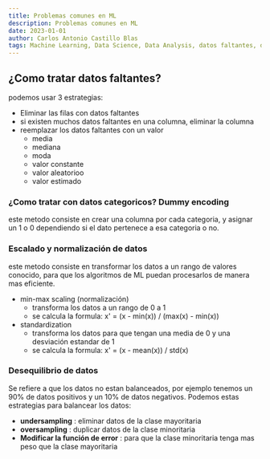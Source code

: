 ```yaml
---
title: Problemas comunes en ML
description: Problemas comunes en ML
date: 2023-01-01
author: Carlos Antonio Castillo Blas
tags: Machine Learning, Data Science, Data Analysis, datos faltantes, datos categoricos, dummy encoding, escalado, normalización, desequilibrio de datos
---
```


## ¿Como tratar datos faltantes?

podemos usar 3 estrategias:

- Eliminar las filas con datos faltantes
- si existen muchos datos faltantes en una columna, eliminar la columna
- reemplazar los datos faltantes con un valor
  - media
  - mediana
  - moda
  - valor constante
  - valor aleatorioo
  - valor estimado

### ¿Como tratar con datos categoricos? Dummy encoding

este metodo consiste en crear una columna por cada categoria, y asignar un 1 o 0 dependiendo si el dato pertenece a esa categoria o no.

### Escalado y normalización de datos

este metodo consiste en transformar los datos a un rango de valores conocido, para que los algoritmos de ML puedan procesarlos de manera mas eficiente.

- min-max scaling (normalización)
  - transforma los datos a un rango de 0 a 1
  - se calcula la formula: x' = (x - min(x)) / (max(x) - min(x))
- standardization
  - transforma los datos para que tengan una media de 0 y una desviación estandar de 1
  - se calcula la formula: x' = (x - mean(x)) / std(x)

### Desequilibrio de datos

Se refiere a que los datos no estan balanceados, por ejemplo tenemos un 90% de datos positivos y un 10% de datos negativos. Podemos estas estrategias para balancear los datos:

- **undersampling** : eliminar datos de la clase mayoritaria
- **oversampling** : duplicar datos de la clase minoritaria
- **Modificar la función de error** : para que la clase minoritaria tenga mas peso que la clase mayoritaria
